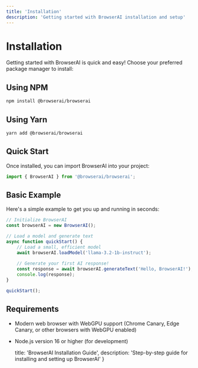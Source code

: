 ```yaml
---
title: 'Installation'
description: 'Getting started with BrowserAI installation and setup'
---
```


# Installation

Getting started with BrowserAI is quick and easy! Choose your preferred package manager to install:

## Using NPM

```bash copy
npm install @browserai/browserai
```

## Using Yarn

```bash copy
yarn add @browserai/browserai
```

## Quick Start

Once installed, you can import BrowserAI into your project:

```javascript copy
import { BrowserAI } from '@browserai/browserai';
```

## Basic Example

Here's a simple example to get you up and running in seconds:

```javascript copy
// Initialize BrowserAI
const browserAI = new BrowserAI();

// Load a model and generate text
async function quickStart() {
    // Load a small, efficient model
    await browserAI.loadModel('llama-3.2-1b-instruct');
    
    // Generate your first AI response!
    const response = await browserAI.generateText('Hello, BrowserAI!');
    console.log(response);
}

quickStart();
```

## Requirements

- Modern web browser with WebGPU support (Chrome Canary, Edge Canary, or other browsers with WebGPU enabled)
- Node.js version 16 or higher (for development)

  title: 'BrowserAI Installation Guide',
  description: 'Step-by-step guide for installing and setting up BrowserAI'
}